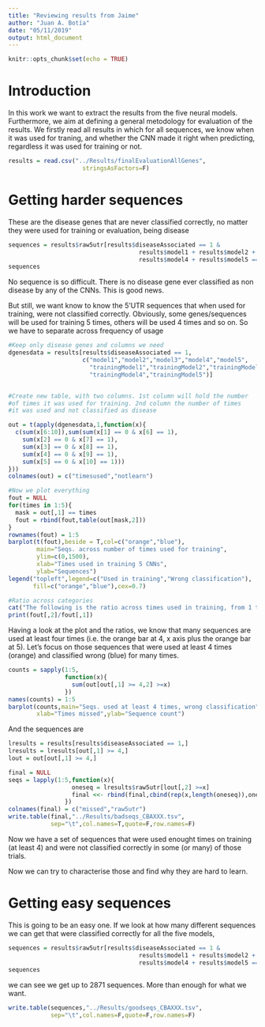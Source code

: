 ```yaml
---
title: "Reviewing results from Jaime"
author: "Juan A. Botía"
date: "05/11/2019"
output: html_document
---
```


```r
knitr::opts_chunk$set(echo = TRUE)
```

# Introduction

In this work we want to extract the results from the five neural models. Furthermore, we aim at defining a general metodology for evaluation of the results. We firstly read all results in which for all sequences, we know when it was used for traning, and whether the CNN made it right when predicting, regardless it was used for training or not.

```r
results = read.csv("../Results/finalEvaluationAllGenes",
                     stringsAsFactors=F)
```


# Getting harder sequences

These are the disease genes that are never classified correctly, no matter they were used for training or evaluation, being disease

```r
sequences = results$raw5utr[results$diseaseAssociated == 1 & 
                                     results$model1 + results$model2 + results$model3 + 
                                     results$model4 + results$model5 == 0]
sequences
```

No sequence is so difficult. There is no disease gene ever classified as non disease by any of the CNNs. This is good news.

But still, we want know to know the 5'UTR sequences that when used for training, were not classified correctly. Obviously, some genes/sequences will be used for training 5 times, others will be used 4 times and so on. So we have to separate across frequency of usage

```r
#Keep only disease genes and columns we need
dgenesdata = results[results$diseaseAssociated == 1,
                     c("model1","model2","model3","model4","model5",
                       "trainingModel1","trainingModel2","trainingModel3",
                       "trainingModel4","trainingModel5")]


#Create new table, with two columns. 1st column will hold the number 
#of times it was used for training. 2nd column the number of times 
#it was used and not classified as disease

out = t(apply(dgenesdata,1,function(x){
  c(sum(x[6:10]),sum(sum(x[1] == 0 & x[6] == 1),
    sum(x[2] == 0 & x[7] == 1),
    sum(x[3] == 0 & x[8] == 1),
    sum(x[4] == 0 & x[9] == 1),
    sum(x[5] == 0 & x[10] == 1)))
}))
colnames(out) = c("timesused","notlearn")

#Now we plot everything
fout = NULL
for(times in 1:5){
  mask = out[,1] == times
  fout = rbind(fout,table(out[mask,2]))
}
rownames(fout) = 1:5
barplot(t(fout),beside = T,col=c("orange","blue"),
        main="Seqs. across number of times used for training",
        ylim=c(0,1500),
        xlab="Times used in training 5 CNNs",
        ylab="Sequences")
legend("topleft",legend=c("Used in training","Wrong classification"),
       fill=c("orange","blue"),cex=0.7)

#Ratio across categories
cat("The following is the ratio across times used in training, from 1 to 5")
print(fout[,2]/fout[,1])
```

Having a look at the plot and the ratios, we know that many sequences are used at least four times (i.e. the orange bar at 4, x axis plus the orange bar at 5). Let's focus on those sequences that were used at least 4 times (orange) and classified wrong (blue) for many times. 

```r
counts = sapply(1:5,
                function(x){
                  sum(out[out[,1] >= 4,2] >=x)
                })
names(counts) = 1:5
barplot(counts,main="Seqs. used at least 4 times, wrong classification",
        xlab="Times missed",ylab="Sequence count")
```

And the sequences are

```r
lresults = results[results$diseaseAssociated == 1,]
lresults = lresults[out[,1] >= 4,]
lout = out[out[,1] >= 4,]

final = NULL
seqs = lapply(1:5,function(x){
                  oneseq = lresults$raw5utr[lout[,2] >=x]
                  final <<- rbind(final,cbind(rep(x,length(oneseq)),oneseq))
                })
colnames(final) = c("missed","raw5utr")
write.table(final,"../Results/badseqs_CBAXXX.tsv",
            sep="\t",col.names=T,quote=F,row.names=F)
```

Now we have a set of sequences that were used enought times on training (at least 4) and were not classified correctly in some (or many) of those trials. 

Now we can try to characterise those and find why they are hard to learn.

# Getting easy sequences

This is going to be an easy one. If we look at how many different sequences we can get that were classified correctly for all the five models, 

```r
sequences = results$raw5utr[results$diseaseAssociated == 1 & 
                                     results$model1 + results$model2 + results$model3 + 
                                     results$model4 + results$model5 == 5]
sequences
```

we can see we get up to 2871 sequences. More than enough for what we want.

```r
write.table(sequences,"../Results/goodseqs_CBAXXX.tsv",
            sep="\t",col.names=F,quote=F,row.names=F)
```


